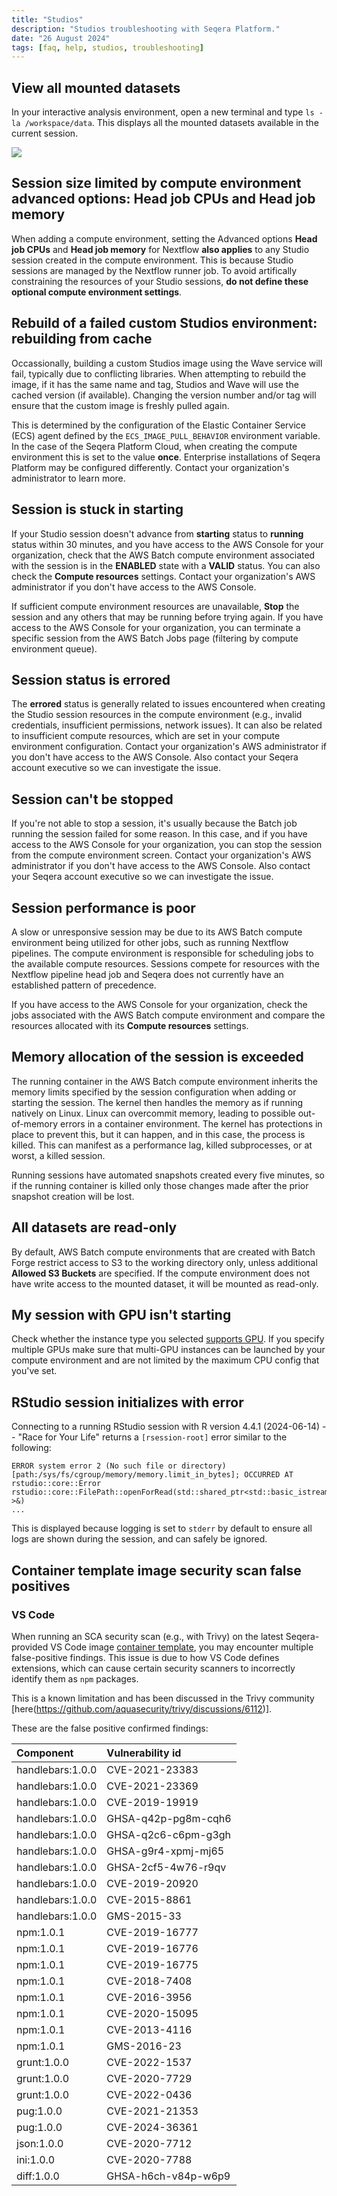 ```yaml
---
title: "Studios"
description: "Studios troubleshooting with Seqera Platform."
date: "26 August 2024"
tags: [faq, help, studios, troubleshooting]
---
```


## View all mounted datasets

In your interactive analysis environment, open a new terminal and type `ls -la /workspace/data`. This displays all the mounted datasets available in the current session.

![](./_images/studios_notebook_fusion.png)

## Session size limited by compute environment advanced options: Head job CPUs and Head job memory

When adding a compute environment, setting the Advanced options **Head job CPUs** and **Head job memory** for Nextflow **also applies** to any Studio session created in the compute environment. This is because Studio sessions are managed by the Nextflow runner job. To avoid artifically constraining the resources of your Studio sessions, **do not define these optional compute environment settings**.

## Rebuild of a failed custom Studios environment: rebuilding from cache

Occassionally, building a custom Studios image using the Wave service will fail, typically due to conflicting libraries. When attempting to rebuild the image, if it has the same name and tag, Studios and Wave will use the cached version (if available). Changing the version number and/or tag will ensure that the custom image is freshly pulled again.

This is determined by the configuration of the Elastic Container Service (ECS) agent defined by the `ECS_IMAGE_PULL_BEHAVIOR` environment variable. In the case of the Seqera Platform Cloud, when creating the compute environment this is set to the value **once**. Enterprise installations of Seqera Platform may be configured differently. Contact your organization's administrator to learn more.

## Session is stuck in **starting**

If your Studio session doesn't advance from **starting** status to **running** status within 30 minutes, and you have access to the AWS Console for your organization, check that the AWS Batch compute environment associated with the session is in the **ENABLED** state with a **VALID** status. You can also check the **Compute resources** settings. Contact your organization's AWS administrator if you don't have access to the AWS Console.

If sufficient compute environment resources are unavailable, **Stop** the session and any others that may be running before trying again. If you have access to the AWS Console for your organization, you can terminate a specific session from the AWS Batch Jobs page (filtering by compute environment queue).

## Session status is **errored**

The **errored** status is generally related to issues encountered when creating the Studio session resources in the compute environment (e.g., invalid credentials, insufficient permissions, network issues). It can also be related to insufficient compute resources, which are set in your compute environment configuration. Contact your organization's AWS administrator if you don't have access to the AWS Console. Also contact your Seqera account executive so we can investigate the issue.

## Session can't be **stopped**

If you're not able to stop a session, it's usually because the Batch job running the session failed for some reason. In this case, and if you have access to the AWS Console for your organization, you can stop the session from the compute environment screen. Contact your organization's AWS administrator if you don't have access to the AWS Console. Also contact your Seqera account executive so we can investigate the issue.

## Session performance is poor

A slow or unresponsive session may be due to its AWS Batch compute environment being utilized for other jobs, such as running Nextflow pipelines. The compute environment is responsible for scheduling jobs to the available compute resources. Sessions compete for resources with the Nextflow pipeline head job and Seqera does not currently have an established pattern of precedence.

If you have access to the AWS Console for your organization, check the jobs associated with the AWS Batch compute environment and compare the resources allocated with its **Compute resources** settings.

## Memory allocation of the session is exceeded

The running container in the AWS Batch compute environment inherits the memory limits specified by the session configuration when adding or starting the session. The kernel then handles the memory as if running natively on Linux. Linux can overcommit memory, leading to possible out-of-memory errors in a container environment. The kernel has protections in place to prevent this, but it can happen, and in this case, the process is killed. This can manifest as a performance lag, killed subprocesses, or at worst, a killed session. 

Running sessions have automated snapshots created every five minutes, so if the running container is killed only those changes made after the prior snapshot creation will be lost.

## All datasets are read-only

By default, AWS Batch compute environments that are created with Batch Forge restrict access to S3 to the working directory only, unless additional **Allowed S3 Buckets** are specified. If the compute environment does not have write access to the mounted dataset, it will be mounted as read-only.

## My session with GPU isn't starting 

Check whether the instance type you selected [supports GPU](https://aws.amazon.com/ec2/instance-types/). If you specify multiple GPUs make sure that multi-GPU instances can be launched by your compute environment and are not limited by the maximum CPU config that you've set.

## RStudio session initializes with error

Connecting to a running RStudio session with R version 4.4.1 (2024-06-14) -- "Race for Your Life" returns a `[rsession-root]` error similar to the following:

```
ERROR system error 2 (No such file or directory) [path:/sys/fs/cgroup/memory/memory.limit_in_bytes]; OCCURRED AT rstudio::core::Error rstudio::core::FilePath::openForRead(std::shared_ptr<std::basic_istream<char> >&)
...
```

This is displayed because logging is set to `stderr` by default to ensure all logs are shown during the session, and can safely be ignored.

## Container template image security scan false positives

### VS Code

When running an SCA security scan (e.g., with Trivy) on the latest Seqera-provided VS Code image [container template](../studios#container-image-templates), you may encounter multiple false-positive findings. This issue is due to how VS Code defines extensions, which can cause certain security scanners to incorrectly identify them as `npm` packages.

This is a known limitation and has been discussed in the Trivy community [here(https://github.com/aquasecurity/trivy/discussions/6112)].

These are the false positive confirmed findings:

| Component        | Vulnerability id⁠    |
| :--------------- | :------------------- |
| handlebars:1.0.0 | CVE-2021-23383⁠      |
| handlebars:1.0.0 | CVE-2021-23369⁠      |
| handlebars:1.0.0 | CVE-2019-19919⁠      |
| handlebars:1.0.0 | GHSA-q42p-pg8m-cqh6  |
| handlebars:1.0.0 | GHSA-q2c6-c6pm-g3gh⁠ |
| handlebars:1.0.0 | GHSA-g9r4-xpmj-mj65⁠ |
| handlebars:1.0.0 | GHSA-2cf5-4w76-r9qv⁠ |
| handlebars:1.0.0 | CVE-2019-20920⁠      |
| handlebars:1.0.0 | CVE-2015-8861⁠       |
| handlebars:1.0.0 | GMS-2015-33⁠         |
| npm:1.0.1        | CVE-2019-16777⁠      |
| npm:1.0.1        | CVE-2019-16776⁠      |
| npm:1.0.1        | CVE-2019-16775⁠      |
| npm:1.0.1        | CVE-2018-7408⁠       |
| npm:1.0.1        | CVE-2016-3956⁠       |
| npm:1.0.1        | CVE-2020-15095⁠      |
| npm:1.0.1        | CVE-2013-4116⁠       |
| npm:1.0.1        | GMS-2016-23⁠         |
| grunt:1.0.0      | CVE-2022-1537⁠       |
| grunt:1.0.0      | CVE-2020-7729⁠       |
| grunt:1.0.0      | CVE-2022-0436⁠       |
| pug:1.0.0        | CVE-2021-21353⁠      |
| pug:1.0.0        | CVE-2024-36361⁠      |
| json:1.0.0       | CVE-2020-7712⁠       |
| ini:1.0.0        | CVE-2020-7788⁠       |
| diff:1.0.0       | GHSA-h6ch-v84p-w6p9⁠ |

[contact]: https://seqera.io/contact-us/
